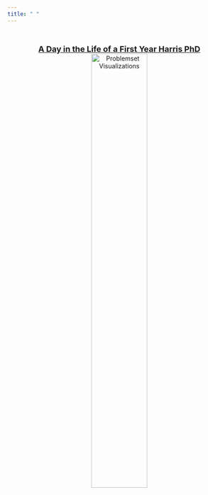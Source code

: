 ```yaml
---
title: " "
---
```


&nbsp;

<center>
<font size="4">[**A Day in the Life of a First Year Harris PhD**](problemsets.html)</font> 
[![Problemset Visualizations](files/hw_wc.png){ width=50% }](problemsets.html)
</center>